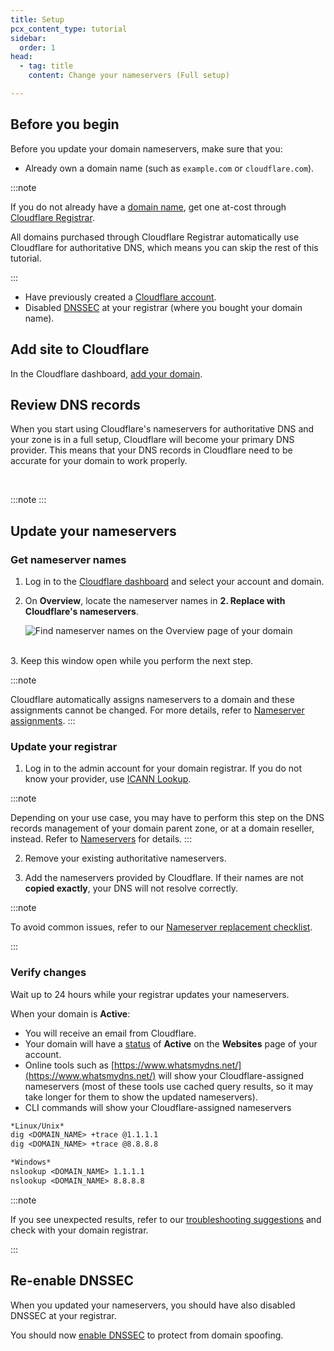 ```yaml
---
title: Setup
pcx_content_type: tutorial
sidebar:
  order: 1
head:
  - tag: title
    content: Change your nameservers (Full setup)

---
```



<Render file="full-setup-definition" />

## Before you begin



Before you update your domain nameservers, make sure that you:

* Already own a domain name (such as `example.com` or `cloudflare.com`).

:::note


If you do not already have a [domain name](https://www.cloudflare.com/learning/dns/glossary/what-is-a-domain-name/), get one at-cost through [Cloudflare Registrar](https://dash.cloudflare.com/?to=/:account/domains/register).

All domains purchased through Cloudflare Registrar automatically use Cloudflare for authoritative DNS, which means you can skip the rest of this tutorial.


:::

* Have previously created a [Cloudflare account](/fundamentals/setup/account/create-account/).
* Disabled [DNSSEC](/dns/concepts/#dnssec) at your registrar (where you bought your domain name).

<Render file="dnssec-providers" />

<Render file="dnssec-enabled-migration" />


## Add site to Cloudflare


In the Cloudflare dashboard, [add your domain](/fundamentals/setup/manage-domains/add-site/).

## Review DNS records



When you start using Cloudflare's nameservers for authoritative DNS and your zone is in a full setup, Cloudflare will become your primary DNS provider. This means that your DNS records in Cloudflare need to be accurate for your domain to work properly.

<Render file="dns-scan-intro" /> <br />

:::note
<Render file="dns-scan-note" />
:::

<Render file="dns-scan-procedure" />

<Render file="dns-nxdomain-warning" />



## Update your nameservers

<Render file="nameserver-preamble" />

<Render file="minimize-downtime-tip" />

### Get nameserver names

1. Log in to the [Cloudflare dashboard](https://dash.cloudflare.com) and select your account and domain.
2. On **Overview**, locate the nameserver names in **2. Replace with Cloudflare's nameservers**.

   ![Find nameserver names on the Overview page of your domain](~/assets/images/dns/nameserver-names.png)

<br/>
3. Keep this window open while you perform the next step.

:::note

Cloudflare automatically assigns nameservers to a domain and these assignments cannot be changed. For more details, refer to [Nameserver assignments](/dns/zone-setups/reference/nameserver-assignment/).
:::

### Update your registrar

1. Log in to the admin account for your domain registrar. If you do not know your provider, use [ICANN Lookup](https://lookup.icann.org/).

:::note

Depending on your use case, you may have to perform this step on the DNS records management of your domain parent zone, or at a domain reseller, instead. Refer to [Nameservers](/dns/nameservers/update-nameservers/#specific-processes) for details.
:::

2. Remove your existing authoritative nameservers.

3. Add the nameservers provided by Cloudflare. If their names are not **copied exactly**, your DNS will not resolve correctly.

<Render file="ns-update-providers" />

:::note


To avoid common issues, refer to our [Nameserver replacement checklist](/dns/zone-setups/full-setup/troubleshooting/).


:::

### Verify changes

Wait up to 24 hours while your registrar updates your nameservers.

When your domain is **Active**:

* You will receive an email from Cloudflare.
* Your domain will have a [status](/dns/zone-setups/reference/domain-status/) of **Active** on the **Websites** page of your account.
* Online tools such as [https://www.whatsmydns.net/](https://www.whatsmydns.net/) will show your Cloudflare-assigned nameservers (most of these tools use cached query results, so it may take longer for them to show the updated nameservers).
* CLI commands will show your Cloudflare-assigned nameservers

```txt
*Linux/Unix*
dig <DOMAIN_NAME> +trace @1.1.1.1
dig <DOMAIN_NAME> +trace @8.8.8.8

*Windows*
nslookup <DOMAIN_NAME> 1.1.1.1
nslookup <DOMAIN_NAME> 8.8.8.8
```

:::note


If you see unexpected results, refer to our [troubleshooting suggestions](/dns/zone-setups/full-setup/troubleshooting/) and check with your domain registrar.


:::



## Re-enable DNSSEC

When you updated your nameservers, you should have also disabled DNSSEC at your registrar.

You should now [enable DNSSEC](/dns/dnssec/) to protect from domain spoofing.



